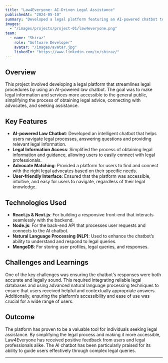 ```yaml
---
title: "Law4Everyone: AI-Driven Legal Assistance"
publishedAt: "2024-05-10"
summary: "Developed a legal platform featuring an AI-powered chatbot to simplify legal procedures and connect users with advocates."
images:
  - "/images/projects/project-01/law4everyone.png"
team:
  - name: "Shiraz"
    role: "Software Developer"
    avatar: "/images/avatar.jpg"
    linkedIn: "https://www.linkedin.com/in/shiraz/"
---
```


## Overview

This project involved developing a legal platform that streamlines legal procedures by using an AI-powered law chatbot. The goal was to make legal information and services more accessible to the general public, simplifying the process of obtaining legal advice, connecting with advocates, and seeking assistance.

## Key Features

- **AI-powered Law Chatbot**: Developed an intelligent chatbot that helps users navigate legal processes, answering questions and providing relevant legal information.
- **Legal Information Access**: Simplified the process of obtaining legal information and guidance, allowing users to easily connect with legal professionals.
- **Advocate Matching**: Provided a platform for users to find and connect with the right legal advocates based on their specific needs.
- **User-friendly Interface**: Ensured that the platform was accessible, intuitive, and easy for users to navigate, regardless of their legal knowledge.

## Technologies Used

- **React.js & Next.js**: For building a responsive front-end that interacts seamlessly with the backend.
- **Node.js**: For the back-end API that processes user requests and connects to the AI chatbot.
- **Natural Language Processing (NLP)**: Used to enhance the chatbot’s ability to understand and respond to legal queries.
- **MongoDB**: For storing user profiles, legal queries, and responses.

## Challenges and Learnings

One of the key challenges was ensuring the chatbot's responses were both accurate and legally sound. This required integrating reliable legal databases and using advanced natural language processing techniques to ensure that users received helpful and contextually appropriate answers. Additionally, ensuring the platform’s accessibility and ease of use was crucial for a wide range of users.

## Outcome

The platform has proven to be a valuable tool for individuals seeking legal assistance. By simplifying the legal process and making it more accessible, Law4Everyone has received positive feedback from users and legal professionals alike. The AI chatbot has been particularly praised for its ability to guide users effectively through complex legal queries.

---

